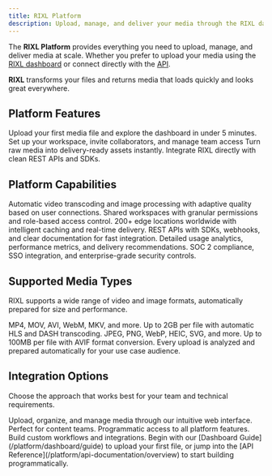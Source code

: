 ```yaml
---
title: RIXL Platform
description: Upload, manage, and deliver your media through the RIXL dashboard and APIs. Complete platform guide for teams and developers.
---
```




The **RIXL Platform** provides everything you need to upload, manage, and deliver media at scale. Whether you prefer to upload your media using the [RIXL dashboard](/platform/dashboard/overview) or connect directly with the [API](/platform/api-documentation/overview).

**RIXL** transforms your files and returns media that loads quickly and looks great everywhere.

## Platform Features

<Columns cols={3}>
  <Card
    title="Dashboard Guide"
    href="/platform/dashboard/guide"
    icon="book-open"
  >
    Upload your first media file and explore the dashboard in under 5 minutes.
  </Card>
  <Card
    title="Account & Teams"
    href="/platform/account-teams/overview"
    icon="users"
  >
    Set up your workspace, invite collaborators, and manage team access
  </Card>
  <Card
    title="Upload & Process"
    href="/platform/uploads/overview"
    icon="upload"
  >
    Turn raw media into delivery-ready assets instantly.
  </Card>
  <Card
    title="API Reference"
    href="/platform/api-documentation/overview"
    icon="code"
  >
    Integrate RIXL directly with clean REST APIs and SDKs.
  </Card>
</Columns>

## Platform Capabilities

<Columns cols={3}>
  <Card title="Intelligent Processing" icon="zap">
    Automatic video transcoding and image processing with adaptive quality based on user connections.
  </Card>
  <Card title="Team Collaboration" icon="users">
    Shared workspaces with granular permissions and role-based access control.
  </Card>
  <Card title="Global CDN" icon="globe">
    200+ edge locations worldwide with intelligent caching and real-time delivery.
  </Card>
  <Card title="REST APIs" icon="code">
    REST APIs with SDKs, webhooks, and clear documentation for fast integration.
  </Card>
  <Card title="Analytics & Insights" icon="bar-chart">
    Detailed usage analytics, performance metrics, and delivery recommendations.
  </Card>
  <Card title="Enterprise Security" icon="shield">
    SOC 2 compliance, SSO integration, and enterprise-grade security controls.
  </Card>
</Columns>

## Supported Media Types

RIXL supports a wide range of video and image formats, automatically prepared for size and performance.

<Columns cols={3}>
  <Card title="Video Formats" icon="video">
    MP4, MOV, AVI, WebM, MKV, and more. Up to 2GB per file with automatic HLS and DASH transcoding.
  </Card>
  <Card title="Image Formats" icon="image">
    JPEG, PNG, WebP, HEIC, SVG, and more. Up to 100MB per file with AVIF format conversion.
  </Card>
  <Card title="Smart Analysis" icon="eye">
    Every upload is analyzed and prepared automatically for your use case audience.
  </Card>
</Columns>

## Integration Options

Choose the approach that works best for your team and technical requirements.

<Columns cols={2}>
  <Card
    title="Web Dashboard"
    href="/platform/dashboard/overview"
    icon="monitor"
  >
    Upload, organize, and manage media through our intuitive web interface.
    Perfect for content teams.
  </Card>
  <Card
    title="REST APIs"
    href="/platform/api-documentation/overview"
    icon="code"
  >
    Programmatic access to all platform features. Build custom workflows and integrations.
  </Card>
</Columns>

<Callout type="tip" title="Ready to get started?">
    Begin with our [Dashboard Guide](/platform/dashboard/guide) to upload your first file, or jump into the [API Reference](/platform/api-documentation/overview) to start building programmatically.
</Callout>